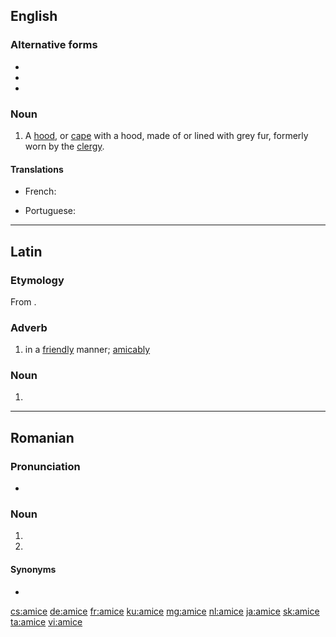 ==English==

===Alternative forms===
* {{l|en|almuce}}
* {{l|en|amess}}
* {{l|en|amyss}}

===Noun===
{{en-noun}}

# A [[hood]], or [[cape]] with a hood, made of or lined with grey fur, formerly worn by the [[clergy]].

====Translations====
{{trans-top|hood, or cape with a hood, formerly worn by the clergy}}
* French: {{t+|fr|amict|m}}
{{trans-mid}}
* Portuguese: {{t+|pt|amicto|m}}
{{trans-bottom}}

{{Webster 1913}}

----

==Latin==

===Etymology===
From {{m|la|amīcus||friendly, amicable}}.

===Adverb===
{{la-adv|amīc||e}}

# in a [[friendly]] manner; [[amicably]]

===Noun===
{{la-noun-form|amīce|g=m}}

# {{inflection of|amīcus||voc|s|lang=la}}

----

==Romanian==

===Pronunciation===
* {{IPA|[ aˈmit͡ʃe ]|lang=ro}}

===Noun===
{{head|ro|noun form|g=f-p}}

# {{plural of|amică|lang=ro}}
# {{inflection of|amic||voc|s|lang=ro}}

====Synonyms====
* {{l|ro|prietene}}

[[cs:amice]]
[[de:amice]]
[[fr:amice]]
[[ku:amice]]
[[mg:amice]]
[[nl:amice]]
[[ja:amice]]
[[sk:amice]]
[[ta:amice]]
[[vi:amice]]